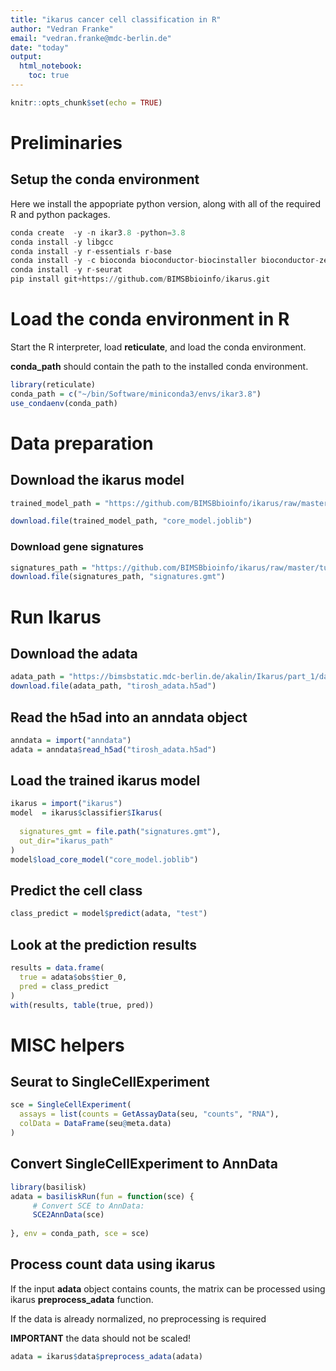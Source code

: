 ---
title: "ikarus cancer cell classification in R"
author: "Vedran Franke"
email: "vedran.franke@mdc-berlin.de"
date: "today"
output: 
  html_notebook:
    toc: true
---


```{r setup, include=FALSE}
knitr::opts_chunk$set(echo = TRUE)
```

# Preliminaries

## Setup the conda environment

Here we install the appopriate python version, along with all
of the required R and python packages.

```{python, eval=FALSE}
conda create  -y -n ikar3.8 -python=3.8
conda install -y libgcc
conda install -y r-essentials r-base
conda install -y -c bioconda bioconductor-biocinstaller bioconductor-zellkonverter bioconductor-singlecellexperiment
conda install -y r-seurat
pip install git+https://github.com/BIMSBbioinfo/ikarus.git
```


# Load the conda environment in R

Start the R interpreter, load **reticulate**, and
load the conda environment.

**conda_path** should contain the path to the installed conda environment.

```{r load_reticulate}
library(reticulate)
conda_path = c("~/bin/Software/miniconda3/envs/ikar3.8")
use_condaenv(conda_path)
```


# Data preparation

## Download the ikarus model

```{r download_model}
trained_model_path = "https://github.com/BIMSBbioinfo/ikarus/raw/master/tutorials/out/core_model.joblib"

download.file(trained_model_path, "core_model.joblib")
```

### Download gene signatures

```{r download_signatures}
signatures_path = "https://github.com/BIMSBbioinfo/ikarus/raw/master/tutorials/out/signatures.gmt"
download.file(signatures_path, "signatures.gmt")
```

# Run Ikarus

## Download the adata

```{r download_data}
adata_path = "https://bimsbstatic.mdc-berlin.de/akalin/Ikarus/part_1/data/tirosh17_headneck/adata.h5ad"
download.file(adata_path, "tirosh_adata.h5ad")
```

## Read the h5ad into an anndata object

```{r read_anndata}
anndata = import("anndata")
adata = anndata$read_h5ad("tirosh_adata.h5ad")
```

## Load the trained ikarus model

```{r load_ikarus}
ikarus = import("ikarus")
model  = ikarus$classifier$Ikarus(
     
  signatures_gmt = file.path("signatures.gmt"), 
  out_dir="ikarus_path"
)
model$load_core_model("core_model.joblib")
```

## Predict the cell class

```{r predict_cell_class}
class_predict = model$predict(adata, "test")
```

## Look at the prediction results

```{r compare_results}
results = data.frame(
  true = adata$obs$tier_0,
  pred = class_predict
)
with(results, table(true, pred))

```


# MISC helpers

## Seurat to SingleCellExperiment

```{r seurat_to_singleCellExperiment, eval=FALSE}
sce = SingleCellExperiment(
  assays = list(counts = GetAssayData(seu, "counts", "RNA"),
  colData = DataFrame(seu@meta.data)
) 
```


## Convert **SingleCellExperiment** to **AnnData**


```{r, singlecellexperiment_to_anndata, eval=FALSE}
library(basilisk)
adata = basiliskRun(fun = function(sce) {
     # Convert SCE to AnnData:
     SCE2AnnData(sce)
     
}, env = conda_path, sce = sce)
```

## Process count data using ikarus

If the input **adata** object contains counts, the matrix
can be processed using ikarus **preprocess_adata** function.

If the data is already normalized, no preprocessing is required

**IMPORTANT** the data should not be scaled!

```{r process_data, eval=FALSE}
adata = ikarus$data$preprocess_adata(adata)
```



